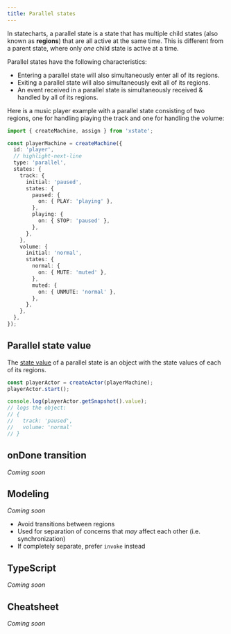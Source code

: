 ```yaml
---
title: Parallel states
---
```


In statecharts, a parallel state is a state that has multiple child states (also known as **regions**) that are all active at the same time. This is different from a parent state, where only _one_ child state is active at a time.

Parallel states have the following characteristics:

- Entering a parallel state will also simultaneously enter all of its regions.
- Exiting a parallel state will also simultaneously exit all of its regions.
- An event received in a parallel state is simultaneously received & handled by all of its regions.

Here is a music player example with a parallel state consisting of two regions, one for handling playing the track and one for handling the volume:

```ts
import { createMachine, assign } from 'xstate';

const playerMachine = createMachine({
  id: 'player',
  // highlight-next-line
  type: 'parallel',
  states: {
    track: {
      initial: 'paused',
      states: {
        paused: {
          on: { PLAY: 'playing' },
        },
        playing: {
          on: { STOP: 'paused' },
        },
      },
    },
    volume: {
      initial: 'normal',
      states: {
        normal: {
          on: { MUTE: 'muted' },
        },
        muted: {
          on: { UNMUTE: 'normal' },
        },
      },
    },
  },
});
```

<EmbedMachine
  name="Video player"
  embedURL="https://stately.ai/registry/editor/embed/e13bef2b-bb13-4465-96ac-0bc25340688e?machineId=733de338-26cb-40a5-a0b5-b76bfc0405c3"
/>

## Parallel state value

The [state value](states.mdx#state-value) of a parallel state is an object with the state values of each of its regions.

```ts
const playerActor = createActor(playerMachine);
playerActor.start();

console.log(playerActor.getSnapshot().value);
// logs the object:
// {
//   track: 'paused',
//   volume: 'normal'
// }
```

## onDone transition

_Coming soon_

## Modeling

_Coming soon_

- Avoid transitions between regions
- Used for separation of concerns that _may_ affect each other (i.e. synchronization)
- If completely separate, prefer `invoke` instead

## TypeScript

_Coming soon_

## Cheatsheet

_Coming soon_
